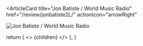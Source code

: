 <ArticleCard
  title="Jon Batiste / World Music Radio"
  href="/review/jonbatiste2L/"
  actionIcon="arrowRight"
>

![Jon Batiste / World Music Radio](../../images/cd/jonbatiste2L.jpg)
</ArticleCard>

  return (
    <>
      {children}
    </>
  );
}